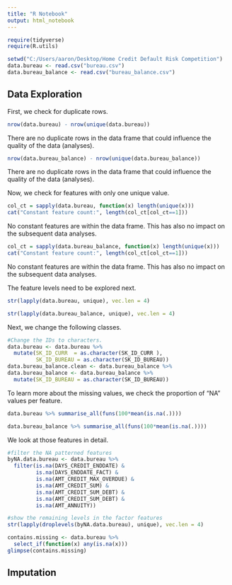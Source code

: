 ---
title: "R Notebook"
output: html_notebook
---

```{r}
require(tidyverse)
require(R.utils)
```


```{r}
setwd("C:/Users/aaron/Desktop/Home Credit Default Risk Competition")
data.bureau <- read.csv("bureau.csv")
data.bureau_balance <- read.csv("bureau_balance.csv")
```

## Data Exploration

First, we check for duplicate rows.
```{r}
nrow(data.bureau) - nrow(unique(data.bureau))
```
There are no duplicate rows in the data frame that could influence the quality of the data (analyses).

```{r}
nrow(data.bureau_balance) - nrow(unique(data.bureau_balance))
```
There are no duplicate rows in the data frame that could influence the quality of the data (analyses).

Now, we check for features with only one unique value.
```{r}
col_ct = sapply(data.bureau, function(x) length(unique(x)))
cat("Constant feature count:", length(col_ct[col_ct==1]))
```
No constant features are within the data frame. This has also no impact on the subsequent data analyses. 

```{r}
col_ct = sapply(data.bureau_balance, function(x) length(unique(x)))
cat("Constant feature count:", length(col_ct[col_ct==1]))
```
No constant features are within the data frame. This has also no impact on the subsequent data analyses. 

The feature levels need to be explored next.
```{r}
str(lapply(data.bureau, unique), vec.len = 4)
```
```{r}
str(lapply(data.bureau_balance, unique), vec.len = 4)
```

Next, we change the following classes.
```{r}
#Change the IDs to characters.
data.bureau <- data.bureau %>% 
  mutate(SK_ID_CURR  = as.character(SK_ID_CURR ),
         SK_ID_BUREAU = as.character(SK_ID_BUREAU))
data.bureau_balance.clean <- data.bureau_balance %>% 
data.bureau_balance <- data.bureau_balance %>% 
  mutate(SK_ID_BUREAU = as.character(SK_ID_BUREAU))
```

To learn more about the missing values, we check the proportion of "NA" values per feature.
```{r}
data.bureau %>% summarise_all(funs(100*mean(is.na(.))))
```
```{r}
data.bureau_balance %>% summarise_all(funs(100*mean(is.na(.))))
```

We look at those features in detail.
```{r}
#filter the NA patterned features
byNA.data.bureau <- data.bureau %>% 
  filter(is.na(DAYS_CREDIT_ENDDATE) &
         is.na(DAYS_ENDDATE_FACT) &
         is.na(AMT_CREDIT_MAX_OVERDUE) &
         is.na(AMT_CREDIT_SUM) &
         is.na(AMT_CREDIT_SUM_DEBT) &
         is.na(AMT_CREDIT_SUM_DEBT) &
         is.na(AMT_ANNUITY))

#show the remaining levels in the factor features
str(lapply(droplevels(byNA.data.bureau), unique), vec.len = 4)
```

```{r}
contains.missing <- data.bureau %>% 
  select_if(function(x) any(is.na(x))) 
glimpse(contains.missing) 
```


## Imputation 
